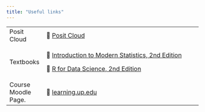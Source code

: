 ```yaml
---
title: "Useful links"
---
```


+---------------------+------------------------------------------------------------------------------------------+
| Posit Cloud         | 🔗 [Posit Cloud](https://posit.cloud/spaces/519774/)                                     |
+---------------------+------------------------------------------------------------------------------------------+
| Textbooks           | 🔗 [Introduction to Modern Statistics, 2nd Edition](https://openintro-ims2.netlify.app/) |
|                     |                                                                                          |
|                     | 🔗 [R for Data Science, 2nd Edition](https://r4ds.hadley.nz/)                            |
+---------------------+------------------------------------------------------------------------------------------+
| Course Moodle Page. | 🔗 [learning.up.edu](https://learning.up.edu/course/view.php?id=40659)                   |
+---------------------+------------------------------------------------------------------------------------------+
